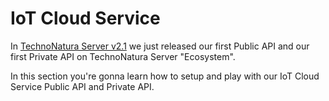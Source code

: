 # IoT Cloud Service

In [TechnoNatura Server v2.1](https://github.com/TechnoNatura-org/technonatura-server/releases/tag/v2.1-beta) we just released our first Public API and our first Private API on TechnoNatura Server "Ecosystem".

In this section you're gonna learn how to setup and play with our IoT Cloud Service Public API and Private API.
